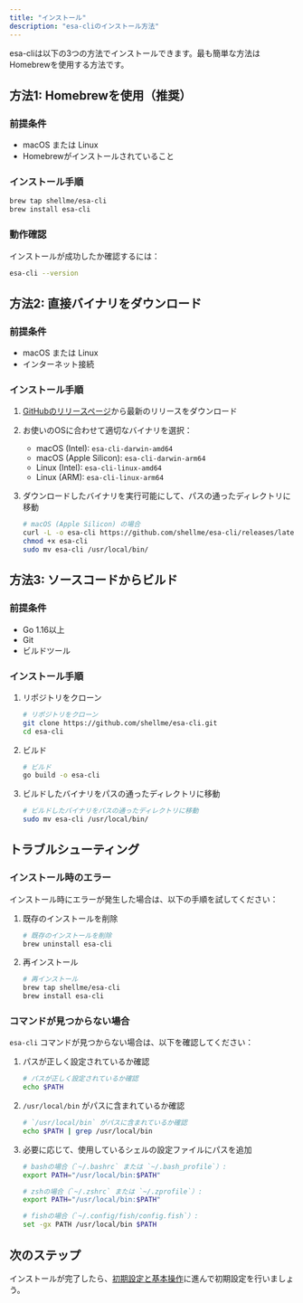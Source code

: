 ```yaml
---
title: "インストール"
description: "esa-cliのインストール方法"
---
```



esa-cliは以下の3つの方法でインストールできます。最も簡単な方法はHomebrewを使用する方法です。

## 方法1: Homebrewを使用（推奨）

### 前提条件
- macOS または Linux
- Homebrewがインストールされていること

### インストール手順

```bash
brew tap shellme/esa-cli
brew install esa-cli
```

### 動作確認

インストールが成功したか確認するには：

```bash
esa-cli --version
```

## 方法2: 直接バイナリをダウンロード

### 前提条件
- macOS または Linux
- インターネット接続

### インストール手順

<Steps>

1. [GitHubのリリースページ](https://github.com/shellme/esa-cli/releases)から最新のリリースをダウンロード

2. お使いのOSに合わせて適切なバイナリを選択：

   - macOS (Intel): `esa-cli-darwin-amd64`
   - macOS (Apple Silicon): `esa-cli-darwin-arm64`
   - Linux (Intel): `esa-cli-linux-amd64`
   - Linux (ARM): `esa-cli-linux-arm64`

3. ダウンロードしたバイナリを実行可能にして、パスの通ったディレクトリに移動

   ```bash
   # macOS (Apple Silicon) の場合
   curl -L -o esa-cli https://github.com/shellme/esa-cli/releases/latest/download/esa-cli-darwin-arm64
   chmod +x esa-cli
   sudo mv esa-cli /usr/local/bin/
   ```

</Steps>


## 方法3: ソースコードからビルド

### 前提条件
- Go 1.16以上
- Git
- ビルドツール

### インストール手順

<Steps>

1. リポジトリをクローン

   ```bash
   # リポジトリをクローン
   git clone https://github.com/shellme/esa-cli.git
   cd esa-cli
   ```

2. ビルド

   ```bash
   # ビルド
   go build -o esa-cli
   ```

3. ビルドしたバイナリをパスの通ったディレクトリに移動

   ```bash
   # ビルドしたバイナリをパスの通ったディレクトリに移動
   sudo mv esa-cli /usr/local/bin/
   ```

</Steps>


## トラブルシューティング

### インストール時のエラー

インストール時にエラーが発生した場合は、以下の手順を試してください：

<Steps>

1. 既存のインストールを削除

   ```bash
   # 既存のインストールを削除
   brew uninstall esa-cli
   ```

2. 再インストール

   ```bash
   # 再インストール
   brew tap shellme/esa-cli
   brew install esa-cli
   ```

</Steps>

### コマンドが見つからない場合

`esa-cli` コマンドが見つからない場合は、以下を確認してください：

<Steps>

1. パスが正しく設定されているか確認
   ```bash
   # パスが正しく設定されているか確認
   echo $PATH
   ```

2. `/usr/local/bin` がパスに含まれているか確認
   ```bash
   # `/usr/local/bin` がパスに含まれているか確認
   echo $PATH | grep /usr/local/bin
   ```

3. 必要に応じて、使用しているシェルの設定ファイルにパスを追加
   ```bash
   # bashの場合（`~/.bashrc` または `~/.bash_profile`）:
   export PATH="/usr/local/bin:$PATH"
   ```

   ```bash
   # zshの場合（`~/.zshrc` または `~/.zprofile`）:
   export PATH="/usr/local/bin:$PATH"
   ```

   ```bash
   # fishの場合（`~/.config/fish/config.fish`）:
   set -gx PATH /usr/local/bin $PATH
   ```
</Steps>


## 次のステップ

インストールが完了したら、[初期設定と基本操作](/esa-cli/getting-started/first-steps)に進んで初期設定を行いましょう。 